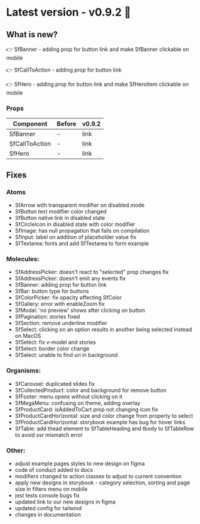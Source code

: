 
<Meta title="Releases" />

# Latest version - v0.9.2 🎉

## What is new?

:point_right: SfBanner - adding prop for button link and make SfBanner clickable on mobile

:point_right: SfCallToAction - adding prop for button link

:point_right: SfHero - adding prop for button link and make SfHeroItem clickable on mobile

### Props

| Component      | Before | v0.9.2 |
| -------------- | ------ | ------ |
| SfBanner       | -      | link   |
| SfCallToAction | -      | link   |
| SfHero         | -      | link   |

## Fixes

### Atoms

- SfArrow with transparent modifier on disabled mode
- SfButton text modifier color changed
- SfButton native link in disabled state
- SfCircleIcon in disabled state with color modifier
- SfImage: has null propagation that fails on compilation
- SfInput: label on addition of placeholder value fix
- SfTextarea: fonts and add SfTextarea to form example

### Molecules:

- SfAddressPicker: doesn't react to "selected" prop changes fix
- SfAddressPicker: doesn't emit any events fix
- SfBanner: adding prop for button link
- SfBar: button type for buttons
- SfColorPicker: fix opacity affecting SfColor
- SfGallery: error with enableZoom fix
- SfModal: 'no preview' shows after clicking on button
- SfPagination: stories fixed
- SfSection: remove underline modifier
- SfSelect: clicking on an option results in another being selected instead on MacOS
- SfSelect: fix v-model and stories
- SfSelect: border color change
- SfSelect: unable to find uri in background

### Organisms:

- SfCarousel: duplicated slides fix
- SfCollectedProduct: color and background for remove button
- SfFooter: menu opens without clicking on it
- SfMegaMenu: confusing on theme, adding overlay
- SfProductCard: isAddedToCart prop not changing icon fix
- SfProductCardHorizontal: size and color change from property to select
- SfProductCardHorizontal: storybook example has bug for hover links
- SfTable: add thead element to SfTableHeading and tbody to SfTableRow to avoid ssr mismatch error

### Other:

- adjust example pages styles to new design on figma
- code of conduct added to docs
- modifiers changed to action classes to adjust to current convention
- apply new designs in storybook - category selection, sorting and page size in filters menu on mobile
- jest tests console bugs fix
- updated link to our new designs in figma
- updated config for tailwind
- changes in documentation


